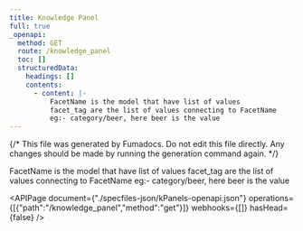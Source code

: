 ```yaml
---
title: Knowledge Panel
full: true
_openapi:
  method: GET
  route: /knowledge_panel
  toc: []
  structuredData:
    headings: []
    contents:
      - content: |-
          FacetName is the model that have list of values
          facet_tag are the list of values connecting to FacetName
          eg:- category/beer, here beer is the value
---
```


{/* This file was generated by Fumadocs. Do not edit this file directly. Any changes should be made by running the generation command again. */}

FacetName is the model that have list of values
facet_tag are the list of values connecting to FacetName
eg:- category/beer, here beer is the value

<APIPage document={"./specfiles-json/kPanels-openapi.json"} operations={[{"path":"/knowledge_panel","method":"get"}]} webhooks={[]} hasHead={false} />
